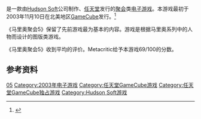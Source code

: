 {{NoteTA
| G1=Games
| G2=Mario
}}
{{Infobox video game
| title= 马里奥聚会5
| english = Mario Party 5
| japanese = マリオパーティ5
| image=
| caption=
| developer = [[Hudson_Soft|Hudson Soft]]
| publisher = [[任天堂|任天堂]]
| director = 菊池賢次
| designer = 中田伸一
| composer = 田中彩、近藤浩治
| series = [[瑪利歐派對系列|瑪利歐派對系列]]
| released = {{vgrelease|NA|November 10, 2003|JP|November 28, 2003|EU|December 5, 2003}}
| genre= [[聚会游戏|聚会游戏]]
| modes = [[单人电子游戏|单人]]、[[多人电子游戏|多人]]
| platforms = [[GameCube|GameCube]]
}}

{{vgname|马里奥聚会5|ja=マリオパーティ5|en=Mario Party 5|cn=马里奥聚会5|tw=瑪利歐派對5}}是一款由[[Hudson_Soft|Hudson Soft]]公司制作、[[任天堂|任天堂]]发行的[[聚会|聚会]]类[[电子游戏|电子游戏]]。本游戏最初于2003年11月10日在北美地区[[GameCube|GameCube]]发行。<ref name="gamefaqs">{{cite web| url = http://www.gamefaqs.com/gamecube/914970-mario-party-5/data| title = Release information| publisher = [[GameFAQs|GameFAQs]]| date = | accessdate = 2016-05-24| language = en| archive-date = 2017-01-02| archive-url = https://web.archive.org/web/20170102055006/http://www.gamefaqs.com/gamecube/914970-mario-party-5/data| dead-url = no}}</ref>

《马里奥聚会5》保留了先前游戏最为基本的内容。游戏是根据马里奥系列中的人物而设计的图版类游戏。

《马里奥聚会5》收到平均的评价。Metacritic给予本游戏69/100的分数。

== 参考资料 ==
{{Reflist}}

{{瑪利歐派對系列}}

{{DEFAULTSORT:Mario Party 5}}
[[Category:瑪利歐派對系列|05]]
[[Category:2003年电子游戏|Category:2003年电子游戏]]
[[Category:任天堂GameCube游戏|Category:任天堂GameCube游戏]]
[[Category:任天堂GameCube独占游戏|Category:任天堂GameCube独占游戏]]
[[Category:Hudson_Soft游戏|Category:Hudson Soft游戏]]

{{Nintendo-stub}}